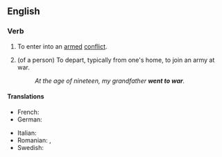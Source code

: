 ==English==

===Verb===
{{en-verb|go<goes,,went,gone> to war}}

# {{lb|en|intransitive}} To enter into an [[armed]] [[conflict]].
# {{lb|en|intransitive}} (of a person) To depart, typically from one's home, to join an army at war.
#: ''At the age of nineteen, my grandfather '''went to war'''.''

====Translations====
{{trans-top|enter armed conflict}}
* French: {{t|fr|entrer en guerre}}
* German: {{t|de|in den Krieg ziehen}}
{{trans-mid}}
* Italian: {{t|it|entrare in guerra}}
* Romanian: {{t|ro|merge la război}}, {{t|ro|pleca la război}}
* Swedish: {{t|sv|dra ut i krig}}
{{trans-bottom}}